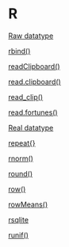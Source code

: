 # R {-}

[Raw datatype](https://linkedin-learning.pxf.io/rweekly_atomics)

[rbind()](https://linkedin-learning.pxf.io/rbind)

[readClipboard()](https://linkedin-learning.pxf.io/rweekly_clipboard)

[read.clipboard()](https://linkedin-learning.pxf.io/rweekly_clipboard)

[read_clip()](https://linkedin-learning.pxf.io/rweekly_clipboard)

[read.fortunes()](https://linkedin-learning.pxf.io/rweekly_fun)

[Real datatype](https://linkedin-learning.pxf.io/rweekly_atomics)

[repeat{}](https://linkedin-learning.pxf.io/rweekly_repeatloop)

[rnorm()](https://linkedin-learning.pxf.io/rweekly_random)

[round()](https://linkedin-learning.pxf.io/rweekly_round)

[row()](https://linkedin-learning.pxf.io/rweekly_matrixRowColumn)

[rowMeans()](https://linkedin-learning.pxf.io/rweekly_colmeans)

[rsqlite](https://linkedin-learning.pxf.io/rweekly_rsqlite)

[runif()](https://linkedin-learning.pxf.io/rweekly_random)
